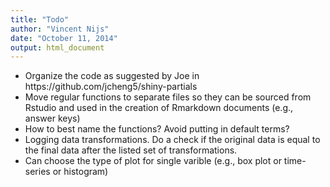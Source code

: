 ```yaml
---
title: "Todo"
author: "Vincent Nijs"
date: "October 11, 2014"
output: html_document
---
```


- Organize the code as suggested by Joe in https://github.com/jcheng5/shiny-partials
- Move regular functions to separate files so they can be sourced from Rstudio and used 
in the creation of Rmarkdown documents (e.g., answer keys)
- How to best name the functions? Avoid putting in default terms?
- Logging data transformations. Do a check if the original data is equal to the final data after the listed set of transformations.
- Can choose the type of plot for single varible (e.g., box plot or time-series or histogram)

